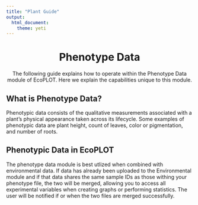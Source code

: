 ```yaml
---
title: "Plant Guide"
output: 
  html_document: 
    theme: yeti
---
```

<div style="text-align:center;"><h1><b> Phenotype Data</b></h1>  
The following guide explains how to operate within the Phenotype Data module of EcoPLOT. Here we explain the capabilities unique to this module.</div>  
  
  <h2><b>What is Phenotype Data?</b></h2>  
  
  Phenotypic data consists of the qualitative measurements associated with a plant's physical appearance taken across its lifecycle. Some examples of phenotypic data are plant height, count of leaves, color or pigmentation, and number of roots. 

<h2><b>Phenotypic Data in EcoPLOT</b></h2>  
  
  The phenotype data module is best utlized when combined with environmental data. If data has already been uploaded to the Environmental module and if that data shares the same sample IDs as those withing your phenotype file, the two will be merged, allowing you to access all experimental variables when creating graphs or performing statistics. The user will be notified if or when the two files are merged successfully. 